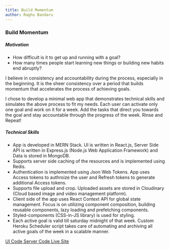 ```yaml
---
title: Build Momentum
author: Raghu Bandaru
---
```



### Build Momentum

##### Motivation

- How difficult is it to get up and running with a goal?
- How many times people start learning new things or building new habits end abruptly?

I believe in consistency and accountability
during the process, especially in the beginning. It is the sheer
consistency over a period that builds momentum that accelerates
the process of achieving goals.

I chose to develop a minimal web app that demonstrates
technical skills and simulates the above process to fit my needs.
Each user can activate only one goal and work on it for a week.
Add the tasks that direct you towards the goal and stay
accountable through the progress of the week. Rinse and Repeat!

##### Technical Skills

- App is developed in MERN Stack. UI is written in React.js,
  Server Side API is written in Express.js (Node.js Web
  Application Framework) and Data is stored in MongoDB.
- Supports server side caching of the resources and is implemented
  using Redis.
- Authentication is implemented using Json Web Tokens. App uses
  Access tokens to authroize the user and Refresh tokens to
  generate additional Access tokens.
- Supports file upload and crop. Uploaded assets are stored in
  Cloudinary (Cloud based image and video management platform).
- Client side of the app uses React Context API for global state
  management. Focus is on utilizing component composition,
  building reusable components, lazy loading and prefetching
  components.
- Styled-components (CSS-in-JS library) is used for styling.
- Each active goal is valid till saturday midnight of that week.
  Custom Heroku Scheduler script takes care of automating and
  archiving all active goals of the week in a scalable manner.

<LinkGroup>
  <a
    href="https://github.com/raghubandaru/build-momentum-client"
    rel="noopener noreferrer"
    target="_blank"
  >
    UI Code
  </a>
  <a
    href="https://github.com/raghubandaru/build-momentum-server"
    rel="noopener noreferrer"
    target="_blank"
  >
    Server Code
  </a>
  <a
    href="https://buildmomentum.life"
    rel="noopener noreferrer"
    target="_blank"
  >
    Live Site
  </a>
</LinkGroup>

